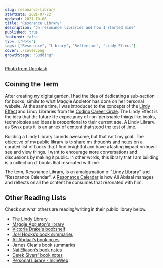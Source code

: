 ```yaml
---
slug: resonance-library
startDate: 2021-07-22
updated: 2021-10-06
title: "Resonance Library"
description: "On resonance libraries and how I started mine"
published: true
featured: false
type: ["Note"]
tags: ["Resonance", "Library", "Reflection", "Lindy Effect"]
cover: ./cover.png
growthStage: "Budding"
---
```


<BasicImage
  src="https://res.cloudinary.com/wtkw/image/upload/v1626828657/waltertengcom/garden/resonance-library/cover_jr0fcc.png"
  alt="cover"
/>

[Photo from Unsplash](https://unsplash.com/photos/HH4WBGNyltc)

## Coining the Term

After creating my digital garden, I had the idea of dedicating a sub-section for books, similar to what [Maggie Appleton](https://maggieappleton.com/) has done on her personal website. At the same time, I was introduced to the concepts of the [Lindy Effect](https://en.wikipedia.org/wiki/Lindy_effect) and Lindy Libraries from the [Coding Career Circle](https://codingcareer.circle.so/c/lindy-library). The Lindy Effect is the idea that the future life expectancy of non-perishable things like books, technologies and ideas is proportional to their current age. A Lindy Library, as Swyx puts it, is an annex of content that stood the test of time.

Building a Lindy Library sounds awesome, but that isn't my goal. The objective of my public library is to share my thoughts and notes on a curated list of books that I find insightful and have a lasting impact on how I see and view things. I want to encourage more conversations and discussions by making it public. In other words, this library that I am building is a collection of books that resonated with me.

The term, Resonance Library, is an amalgamation of "Lindy Library" and "Resonance Calendar". A [Resonance Calendar](https://www.youtube.com/watch?v=lKYBB-Uw1IM) is how Ali Abdaal manages and reflects on all the content he consumes that resonated with him.

## Other Reading Lists

Check out what others are reading/writing in their public library below:

- [The Lindy Library](https://www.thelindylibrary.org/)
- [Maggie Appleton's library](https://maggieappleton.com/library)
- [Victoria Drake's bookshelf](https://victoria.dev/bookshelf/)
- [Joel Hooks's book summaries](https://joelhooks.com/)
- [Ali Abdaal's book notes](https://aliabdaal.com/book-notes/)
- [James Clear's book summaries](https://jamesclear.com/book-summaries)
- [Nat Eliason's book notes](https://www.nateliason.com/notes)
- [Derek Sivers' book notes](https://sive.rs/book)
- [Personal Library - IndieWeb](https://indieweb.org/personal_library)
